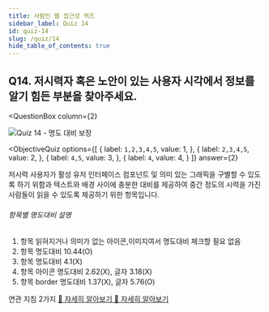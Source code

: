 ```yaml
---
title: 사람인 웹 접근성 퀴즈
sidebar_label: Quiz 14
id: quiz-14
slug: /quiz/14
hide_table_of_contents: true
---
```


## Q14. 저시력자 혹은 노안이 있는 사용자 시각에서 정보를 알기 힘든 부분을 찾아주세요.



<QuestionBox
  column={2}
>

![Quiz 14 - 명도 대비 보장](/img/a11y/quiz-contrast.png)

</QuestionBox>

<ObjectiveQuiz
  options={[
    {
      label: `1,2,3,4,5`,
      value: 1,
    },
    {
      label: `2,3,4,5`,
      value: 2,
    },
    {
      label: `4,5`,
      value: 3,
    },
    {
      label: `4`,
      value: 4,
    }
  ]}
  answer={2}
>
  <Correct>
    <p>저시력 사용자가 활성 유저 인터페이스 컴포넌트 및 의미 있는 그래픽을 구별할 수 있도록 하기 위함과 텍스트와 배경 사이에 충분한 대비를 제공하여 중간 정도의 시력을 가진 사람들이 읽을 수 있도록 제공하기 위한 항목입니다.</p>
    <h6>항목별 명도대비 설명</h6>
    <ol>
      <li>항목 읽혀지거나 의미가 없는 아이콘,이미지여서 명도대비 체크할 필요 없음</li>
      <li>항목 명도대비 10.44(O)</li>
      <li>항목 명도대비 4.1(X)</li>
      <li>항목 아이콘 명도대비 2.62(X), 글자 3.18(X)</li>
      <li>항목 border 명도대비 1.37(X), 글자 5.76(O)</li>
    </ol>
  </Correct>
  <p>
    연관 지침 2가지
    <a href="https://sri-fe1.notion.site/a70d0cf66d7f48e68307f1749614f65c">
    🔎 자세히 알아보기
    </a>
    <a href="https://sri-fe1.notion.site/a13805c62b74442abe8e0e6b8d48abb5">
    🔎 자세히 알아보기
    </a>
  </p>
  
</ObjectiveQuiz>
